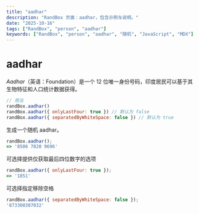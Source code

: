 ```yaml
---
title: "aadhar"
description: "RandBox 页面：aadhar，包含示例与说明。"
date: "2025-10-16"
tags: ["RandBox", "person", "aadhar"]
keywords: ["RandBox", "person", "aadhar", "随机", "JavaScript", "MDX"]
---
```


# aadhar

_Aadhar_（英语：Foundation）是一个 12 位唯一身份号码，印度居民可以基于其生物特征和人口统计数据获得。

```js
// 用法
randBox.aadhar()
randBox.aadhar({ onlyLastFour: true }) // 默认为 false
randBox.aadhar({ separatedByWhiteSpace: false }) // 默认为 true
```

生成一个随机 aadhar。

```js
randBox.aadhar();
=> '8506 7820 9696'
```

可选择提供仅获取最后四位数字的选项

```js
randBox.aadhar({ onlyLastFour: true });
=> '1851'
```

可选择指定移除空格

```js
randBox.aadhar({ separatedByWhiteSpace: false });
'873300307032'
```
